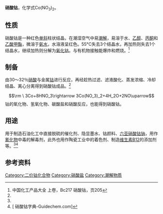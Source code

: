 {{chembox
|   Reference = <ref name="BGIA GESTIS">{{GESTIS|Name=Cobalt(II)-nitrat |ZVG=5340 |CAS= |Datum=15.4.2008 }}</ref>
|   Name = 硝酸钴(II)
|   ImageFile = Cobalt(II)-nitrate-hexahydrate-sample.jpg
|   ImageName = 六水合硝酸钴(II)晶体
|   OtherNames = 硝酸钴<br/>硝酸亚钴
| Section1 = {{Chembox Identifiers
| CASNo = 10141-05-6
| CASNo_Ref = {{cascite|correct|CAS}}
|    ChemSpiderID  =  23369
|    InChI  =  1/Co.2NO3/c;2*2-1(3)4/q+2;2*-1
|    SMILES  =  [Co+2].[O-][N+]([O-])=O.[O-][N+]([O-])=O
|    InChIKey  =  UFMZWBIQTDUYBN-UHFFFAOYAS
|    CASOther  =  10026-22-9 (六水合物)
|    PubChem  =  25000
|    EINECS  =  233-402-1
|    RTECS  =  GG1109000
|  ChemSpiderID_Ref  = {{chemspidercite|correct|chemspider}}|  UNII_Ref  = {{fdacite|correct|FDA}}|  UNII  =   65W79BFD5V
|  StdInChI_Ref  = {{stdinchicite|correct|chemspider}}|  StdInChI  =  1S/Co.2NO3/c;2*2-1(3)4/q+2;2*-1
|  StdInChIKey_Ref  = {{stdinchicite|correct|chemspider}}|  StdInChIKey  =  UFMZWBIQTDUYBN-UHFFFAOYSA-N
|  ChEBI_Ref  = {{ebicite|changed|EBI}}|  ChEBI  =  86209
}}
| Section2 = {{Chembox Properties
|   Formula = Co(NO<sub>3</sub>)<sub>2</sub>
|   MolarMass1 = 182.943 g/mol (无水物) <br /> 291.03 g/mol (六水合物)
|   Appearance = 浅红色粉末 (无水物) <br> 红色结晶 (六水合物)
|   Density = 2.49 g/cm<sup>3</sup> (无水物) <br /> 1.87 g/cm<sup>3</sup> (六水合物)
|   Solubility = 134 g/100 ml, 0 °C (六水合物) <br /> 可溶 (无水物)
|   SolOther = 溶于[[乙醇|乙醇]]、[[丙酮|丙酮]] (六水合物)
|   MeltingPt = 100 °C 分解 (无水物) <br /> 55 °C (六水合物)
|   BoilingPt = 100–105 °C 分解 (六水合物)
  }}
| Section3 = {{Chembox Structure
|   MolShape = 
|   Coordination = 单斜 (六水合物)
|   CrystalStruct = 
|   Dipole =
  }}
| Section7 = {{Chembox Hazards
|   ExternalMSDS = [http://www.jtbaker.com/msds/englishhtml/c4939.htm Cobalt (II) Nitrate MSDS]
|   EUIndex = 027-009-00-2
|   EUClass = [[致癌物質|二类致癌物]]<br />[[突變原|三类诱变剂]]<br />二类生殖毒性<br />有毒 ('''T''')<br />对环境危险 ('''N''')
|   RPhrases = {{R49}}, {{R60}}, {{R42/43}}, {{R68}}, {{R50/53}}
|   Sphrases = {{S53}}, {{S45}}, {{S60}}, {{S61}}
|   NFPA-H = 2
|   NFPA-F = 0
|   NFPA-R = 0
|   NFPA-O = OX
  }}
| Section8 = {{Chembox Related
|   OtherAnions = [[硫酸钴|硫酸钴]]<br/>[[氯化钴|氯化钴]]
|   OtherCations = [[硝酸铁|硝酸铁]]<br/>[[硝酸镍|硝酸镍]]<br />[[硝酸高钴|硝酸高钴]]
|   OtherCpds = 
  }}
}}

'''硝酸钴'''，化学式Co(NO<sub>3</sub>)<sub>2</sub>。

==性质==
硝酸钴是一种红色[[单斜|单斜]]柱状结晶，在潮湿空气中易[[潮解|潮解]]，易溶于水、[[乙醇|乙醇]]、[[丙酮|丙酮]]和[[乙酸甲酯|乙酸甲酯]]，微溶于[[氨水|氨水]]，水溶液呈红色。55°C失去3个结晶水，再加热则失去1个结晶水，继续加热则分解为[[氧化钴|氧化钴]]。与有机物接触能爆炸和燃烧。<ref name="zghg">中国化工产品大全 上卷，Bc217 硝酸钴，页205</ref>

==制备==
由30～32％[[硝酸|硝酸]]与金属[[钴|钴]]进行反应，再经趁热过滤、滤液酸化、蒸发浓缩、冷却结晶、离心分离得到硝酸钴成品。<ref name="zghg" />
:<math>\rm \ 3Co+8HNO_3\rightarrow 3Co(NO_3)_2+4H_2O+2NO\uparrow</math>
钴的氧化物、氢氧化物、碳酸盐和硝酸反应，也能得到硝酸钴。

==用途==
用于制造石油化工中直接脱硫的催化剂、隐显墨水、钴颜料、[[六亚硝酸钴钠|六亚硝酸钴钠]]，用作[[氰化物|氰化物]]中毒的解毒剂，此外也用作陶瓷工业中的着色剂、制造[[维生素B12|维生素B12]]的添加剂等。<ref name="zghg" /><ref>[{{Cite web |url=http://www.guidechem.com/dictionary/10141-05-6.html |title=硝酸钴字典-Guidechem.com{{en}} |accessdate=2012-01-05 |archive-date=2016-03-05 |archive-url=https://web.archive.org/web/20160305075318/http://www.guidechem.com/dictionary/10141-05-6.html |dead-url=no }} 硝酸钴字典-Guidechem.com{{en}}]</ref>

==参考资料==
{{reflist}}

{{鈷化合物}}
{{硝酸盐}}

[[Category:二价钴化合物|Category:二价钴化合物]]
[[Category:硝酸盐|Category:硝酸盐]]
[[Category:潮解物质|Category:潮解物质]]